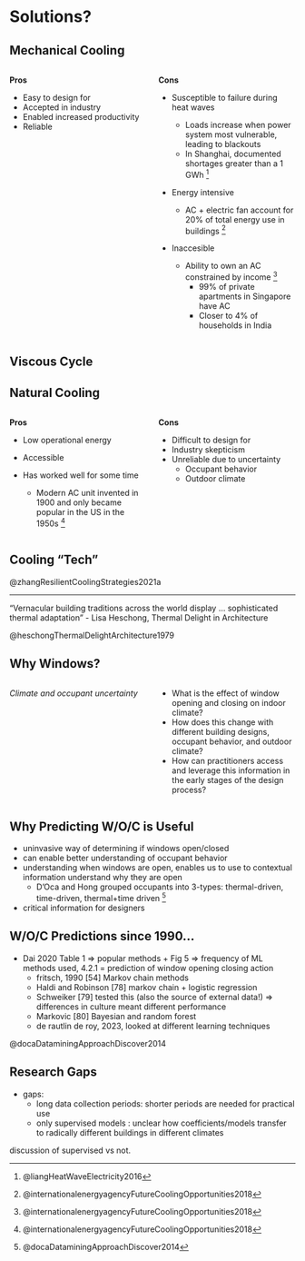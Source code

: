 # Solutions? 

## Mechanical Cooling 
:::: {.columns}

::: {.column width="50%"}
**Pros**

- Easy to design for 
- Accepted in industry 
- Enabled increased productivity 
- Reliable
:::



::: {.column width="50%" .fragment .incremental}
**Cons** 

- Susceptible to failure during heat waves 

  ::: {.smaller}
  - Loads increase when power system most vulnerable, leading to blackouts 
  - In Shanghai, documented shortages greater than a 1 GWh ^[@liangHeatWaveElectricity2016]
  :::

- Energy intensive 

  ::: {.smaller}
  - AC + electric fan account for 20% of total energy use in buildings ^[@internationalenergyagencyFutureCoolingOpportunities2018]
  :::

- Inaccesible 

  ::: {.smaller}
  - Ability to own an AC constrained by income ^[@internationalenergyagencyFutureCoolingOpportunities2018]
    - 99% of private apartments in Singapore have AC
    - Closer to 4% of households in India 
  :::
:::

::::

## Viscous Cycle 
<!-- TODO figure of visous cycle  -->


## Natural Cooling 
:::: {.columns}

::: {.column width="50%"}
**Pros**

- Low operational energy 
- Accessible 
- Has worked well for some time 

  ::: {.smaller}
  - Modern AC unit invented in 1900 and only became popular in the US in the 1950s ^[@internationalenergyagencyFutureCoolingOpportunities2018]
  :::
:::

::: {.column width="50%" .fragment}
**Cons**

- Difficult to design for 
- Industry skepticism 
- Unreliable due to uncertainty 
  - Occupant behavior 
  - Outdoor climate 

:::

::::


## Cooling "Tech"
<!-- TODO zhang figure -->

::: aside
@zhangResilientCoolingStrategies2021a
:::

---
"Vernacular building traditions across the world display ... sophisticated thermal adaptation" - Lisa Heschong, Thermal Delight in Architecture 
<!-- TODO zhang figure + lisa interventions  -->

::: aside
@heschongThermalDelightArchitecture1979
:::
<!-- TODO repeat and circle ventilation   -->


## Why Windows?
:::: {.columns }



::: {.column width="50%"}

:::{.styled-side}
  *Climate and occupant uncertainty*
:::

:::


::: {.column width="50%"}

:::{.incremental}

  - What is the effect of window opening and closing on indoor climate?
  - How does this change with different building designs, occupant behavior, and outdoor climate?
  - How can practitioners access and leverage this information in the early stages of the design process? 

:::

:::

::::

## Why Predicting W/O/C is Useful
- uninvasive way of determining if windows open/closed 
- can enable better understanding of occupant behavior 
- understanding when windows are open, enables us to use to contextual information understand why they are open
  - D'Oca and Hong grouped occupants into 3-types: thermal-driven, time-driven, thermal+time driven ^[@docaDataminingApproachDiscover2014]
- critical information for designers 

## W/O/C Predictions since 1990...
<!-- TODO timeline   -->
  - Dai 2020 Table 1 => popular methods + Fig 5 => frequency of ML methods used, 4.2.1 = prediction of window opening closing action 
    - fritsch, 1990 [54] Markov chain methods 
    - Haldi and Robinson [78] markov chain + logistic regression 
    - Schweiker [79] tested this (also the source of external data!) => differences in culture meant different performance 
    - Markovic [80] Bayesian and random forest 
    - de rautlin de roy, 2023, looked at different learning techniques 


::: aside
@docaDataminingApproachDiscover2014
:::

## Research Gaps 
<!-- TODO table with author, length of data collected, location, method, and supervised/not    -->
  - gaps:  
    - long data collection periods: shorter periods are needed for practical use
    - only supervised models : unclear how coefficients/models transfer to radically different buildings in different climates


::: aside
discussion of supervised vs not.
::: 